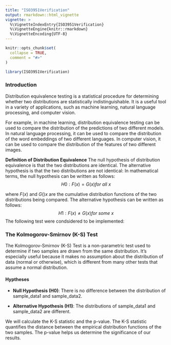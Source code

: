 ```yaml
---
title: "ISO3951Verification"
output: rmarkdown::html_vignette
vignette: >
  %\VignetteIndexEntry{ISO3951Verification}
  %\VignetteEngine{knitr::rmarkdown}
  %\VignetteEncoding{UTF-8}
---
```


```r
knitr::opts_chunk$set(
  collapse = TRUE,
  comment = "#>"
)
```

```r
library(ISO3951Verification)
```


### **Introduction**

Distribution equivalence testing is a statistical procedure for determining whether two distributions are statistically indistinguishable. It is a useful tool in a variety of applications, such as machine learning, natural language processing, and computer vision.

For example, in machine learning, distribution equivalence testing can be used to compare the distribution of the predictions of two different models. In natural language processing, it can be used to compare the distribution of the word embeddings of two different languages. In computer vision, it can be used to compare the distribution of the features of two different images.

**Definition of Distribution Equivalence** The null hypothesis of distribution equivalence is that the two distributions are identical. The alternative hypothesis is that the two distributions are not identical: In mathematical terms, the null hypothesis can be written as follows: $$H0: F(x) = G(x) for ~all~ x$$

where $F(x)$ and $G()x$ are the cumulative distribution functions of the two distributions being compared. The alternative hypothesis can be written as follows: $$H1: F(x) ≠ G(x) for~ some~ x$$ The following test were condsidered to be implemented:

### The Kolmogorov-Smirnov (K-S) Test

The Kolmogorov-Smirnov (K-S) Test is a non-parametric test used to determine if two samples are drawn from the same distribution. It's especially useful because it makes no assumption about the distribution of data (normal or otherwise), which is different from many other tests that assume a normal distribution.

#### Hyptheses

-   **Null Hypothesis (H0)**: There is no difference between the distribution of sample_data1 and sample_data2.

-   **Alternative Hypothesis (H1)**: The distributions of sample_data1 and sample_data2 are different.

We will calculate the K-S statistic and the p-value. The K-S statistic quantifies the distance between the empirical distribution functions of the two samples. The p-value helps us determine the significance of our results.
